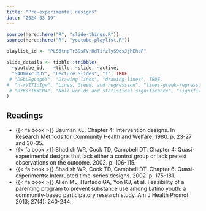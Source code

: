 ```yaml
---
title: "Pre-experimental designs"
date: "2024-03-19"
---
```


```r
source(here::here("R", "slide-things.R"))
source(here::here("R", "youtube-playlist.R"))

playlist_id <- "PLS6tnpTr39sFVrHdTifzlyS9dsJjhEhsF"

slide_details <- tibble::tribble(
  ~youtube_id,   ~title, ~slide, ~active,
  "S4OmWxc3h3Y", "Lecture Slides", "1", TRUE
 # "DGbLEgL4g6Y", "Drawing lines", "drawing-lines", TRUE,
#  "n-rV1TIoIgw", "Lines, Greek, and regression", "lines-greek-regression", FALSE,
 # "RYKsrTKWCR4", "Null worlds and statistical significance", "significance", FALSE
)
```

## Readings
- {{< fa book >}} Bauman KE. Chapter 4: Intervention designs. In Research Methods for Community Health and Welfare. 1980. p. 23-27 and 30-35.
- {{< fa book >}} Shadish WR, Cook TD, Campbell DT. Chapter 4: Quasi-experimental designs that lack either a control group or lack pretest observations on the outcome. 2002. p. 106-115.
- {{< fa book >}} Shadish WR, Cook TD, Campbell DT. Chapter 6: Quasi-experiments: Interrupted time-series designs. 2002. p. 175-181.
- {{< fa book >}} Allen ML, Hurtado GA, Yon KJ, et al. Feasibility of a parenting program to prevent substance use among Latino youth: a community-based participatory research study. Am J Health Promot 2013; 27(4): 240-244.
